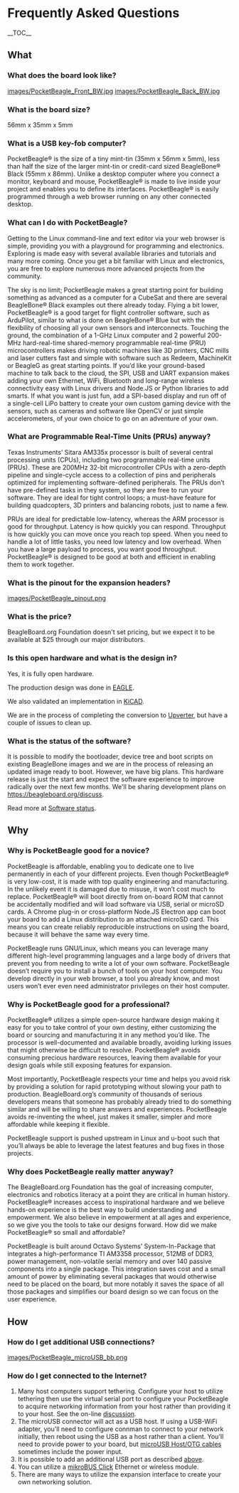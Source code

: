 =Frequently Asked Questions=
__TOC__
==What==
===What does the board look like?===
[[images/PocketBeagle_Front_BW.jpg]]
[[images/PocketBeagle_Back_BW.jpg]]

===What is the board size?===
56mm x 35mm x 5mm

===What is a USB key-fob computer?===
PocketBeagle® is the size of a tiny mint-tin (35mm x 56mm x 5mm), less than half the size of the larger mint-tin or credit-card sized BeagleBone® Black (55mm x 86mm). Unlike a desktop computer where you connect a monitor, keyboard and mouse, PocketBeagle® is made to live inside your project and enables you to define its interfaces. PocketBeagle® is easily programmed through a web browser running on any other connected desktop.

===What can I do with PocketBeagle?===
Getting to the Linux command-line and text editor via your web browser is simple, providing you with a playground for programming and electronics. Exploring is made easy with several available libraries and tutorials and many more coming. Once you get a bit familiar with Linux and electronics, you are free to explore numerous more advanced projects from the community.

The sky is no limit; PocketBeagle makes a great starting point for building something as advanced as a computer for a CubeSat and there are several BeagleBone® Black examples out there already today. Flying a bit lower, PocketBeagle® is a good target for flight controller software, such as ArduPilot, similar to what is done on BeagleBone® Blue but with the flexibility of choosing all your own sensors and interconnects. Touching the ground, the combination of a 1-GHz Linux computer and 2 powerful 200-MHz hard-real-time shared-memory programmable real-time (PRU) microcontrollers makes driving robotic machines like 3D printers, CNC mills and laser cutters fast and simple with software such as Redeem, MachineKit or BeagleG as great starting points. If you’d like your ground-based machine to talk back to the cloud, the SPI, USB and UART expansion makes adding your own Ethernet, WiFi, Bluetooth and long-range wireless connectivity easy with Linux drivers and Node.JS or Python libraries to add smarts. If what you want is just fun, add a SPI-based display and run off of a single-cell LiPo battery to create your own custom gaming device with the sensors, such as cameras and software like OpenCV or just simple accelerometers, of your own choice to go on an adventure of your own.

===What are Programmable Real-Time Units (PRUs) anyway?===
Texas Instruments’ Sitara AM335x processor is built of several central processing units (CPUs), including two programmable real-time units (PRUs). These are 200MHz 32-bit microcontroller CPUs with a zero-depth pipeline and single-cycle access to a collection of pins and peripherals optimized for implementing software-defined peripherals. The PRUs don’t have pre-defined tasks in they system, so they are free to run your software. They are ideal for tight control loops; a must-have feature for building quadcopters, 3D printers and balancing robots, just to name a few.

PRUs are ideal for predictable low-latency, whereas the ARM processor is good for throughput. Latency is how quickly you can respond. Throughput is how quickly you can move once you reach top speed. When you need to handle a lot of little tasks, you need low latency and low overhead. When you have a large payload to process, you want good throughput. PocketBeagle® is designed to be good at both and efficient in enabling them to work together.

===What is the pinout for the expansion headers?===
[[images/PocketBeagle_pinout.png]]

===What is the price?===
BeagleBoard.org Foundation doesn't set pricing, but we expect it to be available at $25 through our major distributors.

===Is this open hardware and what is the design in?===
Yes, it is fully open hardware.

The production design was done in [https://github.com/beagleboard/pocketbeagle/tree/master/EAGLE EAGLE].

We also validated an implementation in [https://github.com/beagleboard/pocketbeagle/tree/master/KiCAD KiCAD].

We are in the process of completing the conversion to [https://upverter.com/Beagle/4178234c2cd6fe88/Pocket-Beagle---NEW/ Upverter], but have a couple of issues to clean up.

===What is the status of the software?===
It is possible to modify the bootloader, device tree and boot scripts on existing BeagleBone images and we are in the process of releasing an updated image ready to boot. However, we have big plans. This hardware release is just the start and expect the software experience to improve radically over the next few months. We'll be sharing development plans on https://beagleboard.org/discuss.

Read more at [[Software status]].

==Why==
===Why is PocketBeagle good for a novice?===
PocketBeagle is affordable, enabling you to dedicate one to live permanently in each of your different projects. Even though PocketBeagle® is very low-cost, it is made with top quality engineering and manufacturing. In the unlikely event it is damaged due to misuse, it won’t cost much to replace.
PocketBeagle® will boot directly from on-board ROM that cannot be accidentally modified and will load software via USB, serial or microSD cards. A Chrome plug-in or cross-platform Node.JS Electron app can boot your board to add a Linux distribution to an attached microSD card. This means you can create reliably reproducible instructions on using the board, because it will behave the same way every time.

PocketBeagle runs GNU/Linux, which means you can leverage many different high-level programming languages and a large body of drivers that prevent you from needing to write a lot of your own software.
PocketBeagle doesn’t require you to install a bunch of tools on your host computer. You develop directly in your web browser, a tool you already know, and most users won’t ever even need administrator privileges on their host computer.

===Why is PocketBeagle good for a professional?===
PocketBeagle® utilizes a simple open-source hardware design making it easy for you to take control of your own destiny, either customizing the board or sourcing and manufacturing it in any method you’d like. The processor is well-documented and available broadly, avoiding lurking issues that might otherwise be difficult to resolve.
PocketBeagle® avoids consuming precious hardware resources, leaving them available for your design goals while still exposing features for expansion.

Most importantly, PocketBeagle respects your time and helps you avoid risk by providing a solution for rapid prototyping without slowing your path to production. BeagleBoard.org’s community of thousands of serious developers means that someone has probably already tried to do something similar and will be willing to share answers and experiences. PocketBeagle avoids re-inventing the wheel, just makes it smaller, simpler and more affordable while keeping it flexible.

PocketBeagle support is pushed upstream in Linux and u-boot such that you’ll always be able to leverage the latest features and bug fixes in those projects.

===Why does PocketBeagle really matter anyway?===
The BeagleBoard.org Foundation has the goal of increasing computer, electronics and robotics literacy at a point they are critical in human history. PocketBeagle® increases access to inspirational hardware and we believe hands-on experience is the best way to build understanding and empowerment. We also believe in empowerment at all ages and experience, so we give you the tools to take our designs forward.
How did we make PocketBeagle® so small and affordable?

PocketBeagle is built around Octavo Systems’ System-In-Package that integrates a high-performance TI AM3358 processor, 512MB of DDR3, power management, non-volatile serial memory and over 140 passive components into a single package. This integration saves cost and a small amount of power by eliminating several packages that would otherwise need to be placed on the board, but more notably it saves the space of all those packages and simplifies our board design so we can focus on the user experience.

==How==
===How do I get additional USB connections?===
[[images/PocketBeagle_microUSB_bb.png]]

===How do I get connected to the Internet?===
# Many host computers support tethering. Configure your host to utilize tethering then use the virtual serial port to configure your PocketBeagle to acquire networking information from your host rather than providing it to your host. See the on-line [https://groups.google.com/d/msgid/beagleboard/CANN_KV4n36OF%2BM5YdfvEsAo%3DXPSdSYu8Fpq5u_dsFmFSu%2B-YxA%40mail.gmail.com?utm_medium=email&utm_source=footer discussion].
# The microUSB connector will act as a USB host. If using a USB-WiFi adapter, you'll need to configure connman to connect to your network initially, then reboot using the USB as a host rather than a client. You'll need to provide power to your board, but [https://www.amazon.com/Micro-Cable-Samsung-Player-OTHERS/dp/B00CXAC1ZW microUSB Host/OTG cables] sometimes include the power input.
# It is possible to add an additional USB port as described [https://github.com/beagleboard/pocketbeagle/wiki/FAQ#how-do-i-get-additional-usb-connections above].
# You can utilize a [https://github.com/beagleboard/pocketbeagle/wiki/mikroBus%E2%84%A2-Click-Boards mikroBUS Click] Ethernet or wireless module.
# There are many ways to utilize the expansion interface to create your own networking solution.
